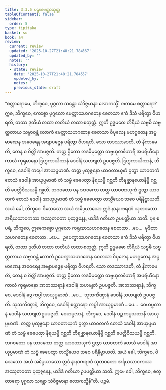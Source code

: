 ```yaml
---
title: 3.3.5 ပဌမမေတ္တာသုတ္တ
tableOfContents: false
sidebar:
  order: 5
type: tipitaka
basket: su
book: a4
review:
  current: review
  updated: '2025-10-27T21:48:21.784567'
  updated_by: ''
  notes: ''
  history:
  - state: review
    date: '2025-10-27T21:48:21.784567'
    updated_by: ''
    notes: ''
    previous_state: draft
---
```



<ReviewStatus review={frontmatter.review} showDetails={true} />

<HypothesisAnnotation frontmatter={frontmatter} />

<DynamicBreadcrumb />

<Division number="125" book="a4" e="ch" v="15" p="443">

<Paragraph number="804" book="a4">
“စတ္တာရောမေ, ဘိက္ခဝေ, ပုဂ္ဂလာ သန္တော သံဝိဇ္ဇမာနာ လောကသ္မိံ. ကတမေ စတ္တာရော? ဣဓ, ဘိက္ခဝေ, ဧကစ္စော ပုဂ္ဂလော မေတ္တာသဟဂတေန စေတသာ ဧကံ ဒိသံ ဖရိတွာ ဝိဟရတိ, တထာ ဒုတိယံ တထာ တတိယံ တထာ စတုတ္ထံ. ဣတိ ဥဒ္ဓမဓော တိရိယံ သဗ္ဗဓိ သဗ္ဗတ္တတာယ သဗ္ဗာဝန္တံ လောကံ မေတ္တာသဟဂတေန စေတသာ ဝိပုလေန မဟဂ္ဂတေန အပ္ပမာဏေန အဝေရေန အဗျာပဇ္ဇေန ဖရိတွာ ဝိဟရတိ. သော တဒဿာဒေတိ, တံ နိကာမေတိ, တေန စ ဝိတ္တိံ အာပဇ္ဇတိ. တတ္ထ ဌိတော တဒဓိမုတ္တော တဗ္ဗဟုလဝိဟာရီ အပရိဟီနော ကာလံ ကုရုမာနော ဗြဟ္မကာယိကာနံ ဒေဝါနံ သဟဗျတံ ဥပပဇ္ဇတိ. ဗြဟ္မကာယိကာနံ, ဘိက္ခဝေ, ဒေဝါနံ ကပ္ပေါ အာယုပ္ပမာဏံ. တတ္ထ ပုထုဇ္ဇနော ယာဝတာယုကံ ဌတွာ ယာဝတကံ တေသံ ဒေဝါနံ အာယုပ္ပမာဏံ တံ သဗ္ဗံ ခေပေတွာ နိရယမ္ပိ ဂစ္ဆတိ တိရစ္ဆာနယောနိမ္ပိ ဂစ္ဆတိ ပေတ္တိဝိသယမ္ပိ ဂစ္ဆတိ. ဘဂဝတော ပန သာဝကော တတ္ထ ယာဝတာယုကံ ဌတွာ ယာဝတကံ တေသံ ဒေဝါနံ အာယုပ္ပမာဏံ တံ သဗ္ဗံ ခေပေတွာ တသ္မိံယေဝ ဘဝေ ပရိနိဗ္ဗာယတိ. အယံ ခေါ, ဘိက္ခဝေ, ဝိသေသော အယံ အဓိပ္ပယာသော ဣဒံ နာနာကရဏံ သုတဝတော အရိယသာဝကဿ အဿုတဝတာ ပုထုဇ္ဇနေန, ယဒိဒံ ဂတိယာ ဥပပတ္တိယာ သတိ.
</Paragraph>

<Paragraph number="805" book="a4">
ပုန စပရံ, ဘိက္ခဝေ, ဣဓေကစ္စော ပုဂ္ဂလော ကရုဏာသဟဂတေန စေတသာ …ပေ…  မုဒိတာသဟဂတေန စေတသာ …ပေ…  ဥပေက္ခာသဟဂတေန စေတသာ ဧကံ ဒိသံ ဖရိတွာ ဝိဟရတိ, တထာ ဒုတိယံ တထာ တတိယံ တထာ စတုတ္ထံ. ဣတိ ဥဒ္ဓမဓော တိရိယံ သဗ္ဗဓိ သဗ္ဗတ္တတာယ သဗ္ဗာဝန္တံ လောကံ ဥပေက္ခာသဟဂတေန စေတသာ ဝိပုလေန မဟဂ္ဂတေန အပ္ပမာဏေန အဝေရေန အဗျာပဇ္ဇေန ဖရိတွာ ဝိဟရတိ. သော တဒဿာဒေတိ, တံ နိကာမေတိ, တေန စ ဝိတ္တိံ အာပဇ္ဇတိ. တတ္ထ ဌိတော တဒဓိမုတ္တော တဗ္ဗဟုလဝိဟာရီ အပရိဟီနော ကာလံ ကုရုမာနော အာဘဿရာနံ ဒေဝါနံ သဟဗျတံ ဥပပဇ္ဇတိ. အာဘဿရာနံ, ဘိက္ခဝေ, ဒေဝါနံ ဒွေ ကပ္ပါ အာယုပ္ပမာဏံ …ပေ…  သုဘကိဏှာနံ ဒေဝါနံ သဟဗျတံ ဥပပဇ္ဇတိ. သုဘကိဏှာနံ, ဘိက္ခဝေ, ဒေဝါနံ စတ္တာရော ကပ္ပါ အာယုပ္ပမာဏံ …ပေ…  ဝေဟပ္ဖလာနံ ဒေဝါနံ သဟဗျတံ ဥပပဇ္ဇတိ. ဝေဟပ္ဖလာနံ, ဘိက္ခဝေ, ဒေဝါနံ ပဉ္စ ကပ္ပသတာနိ အာယုပ္ပမာဏံ. တတ္ထ ပုထုဇ္ဇနော ယာဝတာယုကံ ဌတွာ ယာဝတကံ တေသံ ဒေဝါနံ အာယုပ္ပမာဏံ တံ သဗ္ဗံ ခေပေတွာ နိရယမ္ပိ ဂစ္ဆတိ တိရစ္ဆာနယောနိမ္ပိ ဂစ္ဆတိ ပေတ္တိဝိသယမ္ပိ ဂစ္ဆတိ. ဘဂဝတော ပန သာဝကော တတ္ထ ယာဝတာယုကံ ဌတွာ ယာဝတကံ တေသံ ဒေဝါနံ အာယုပ္ပမာဏံ တံ သဗ္ဗံ ခေပေတွာ တသ္မိံယေဝ ဘဝေ ပရိနိဗ္ဗာယတိ. အယံ ခေါ, ဘိက္ခဝေ, ဝိသေသော အယံ အဓိပ္ပယာသော ဣဒံ နာနာကရဏံ သုတဝတော အရိယသာဝကဿ အဿုတဝတာ ပုထုဇ္ဇနေန, ယဒိဒံ ဂတိယာ ဥပပတ္တိယာ သတိ. ဣမေ ခေါ, ဘိက္ခဝေ, စတ္တာရော ပုဂ္ဂလာ သန္တော သံဝိဇ္ဇမာနာ လောကသ္မိန်”တိ.

</Paragraph>
</Division>

<Paragraph number="806" type="center" book="a4">
ပဉ္စမံ.
</Paragraph>